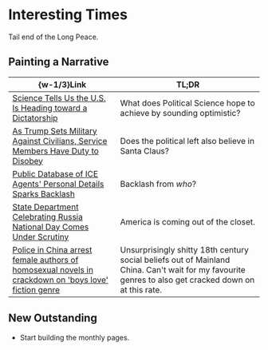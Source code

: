 #   Interesting Times

Tail end of the Long Peace.

##  Painting a Narrative

|  \{w-1/3\}Link  |  TL;DR  |
|  ----  |  ----  |
|  [Science Tells Us the U.S. Is Heading toward a Dictatorship](https://www.scientificamerican.com/article/science-tells-us-the-u-s-is-heading-toward-a-dictatorship)  |  What does Political Science hope to achieve by sounding optimistic?  |
|  [As Trump Sets Military Against Civilians, Service Members Have Duty to Disobey](https://old.reddit.com/r/politics/comments/1l962bp/as_trump_sets_military_against_civilians_service)  |  Does the political left also believe in Santa Claus?  |
|  [Public Database of ICE Agents' Personal Details Sparks Backlash](https://www.newsweek.com/ice-agents-personal-details-database-los-angeles-protests-deportation-2083277)  |  Backlash from _who_?  |
|  [State Department Celebrating Russia National Day Comes Under Scrutiny](https://www.newsweek.com/rubio-russia-us-committed-2084371)  |  America is coming out of the closet.  |
|  [Police in China arrest female authors of homosexual novels in crackdown on 'boys love' fiction genre](https://www.abc.net.au/news/2025-06-12/police-in-china-arrest-female-writers-over-homosexual-novels/105403258)  |  Unsurprisingly shitty 18th century social beliefs out of Mainland China. Can't wait for my favourite genres to also get cracked down on at this rate.  |

##  New Outstanding

-   Start building the monthly pages.